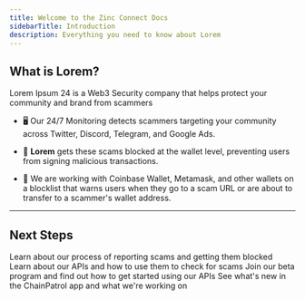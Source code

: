 ```yaml
---
title: Welcome to the Zinc Connect Docs
sidebarTitle: Introduction
description: Everything you need to know about Lorem
---
```


## What is Lorem?

Lorem Ipsum 24 is a Web3 Security company that helps protect your community and brand from scammers

- 🖥️ Our 24/7 Monitoring detects scammers targeting your community across Twitter, Discord, Telegram, and Google Ads.

- 🔐 **Lorem** gets these scams blocked at the wallet level, preventing users from signing malicious transactions.

- 🤝 We are working with Coinbase Wallet, Metamask, and other wallets on a blocklist that warns users when they go to a scam URL or are about to transfer to a scammer's wallet address.

---

## Next Steps

<CardGroup cols={2}>
  <Card title="Reporting Flow" icon="user-police" href="/reporting-flow/overview">
    Learn about our process of reporting scams and getting them blocked
  </Card>
  <Card title="API Docs" icon="book" href="/external-api/overview">
    Learn about our APIs and how to use them to check for scams
  </Card>
  <Card title="Beta Program" icon="flask" href="/general/beta">
    Join our beta program and find out how to get started using our APIs
  </Card>
  <Card title="Changelog" icon="rocket" href="https://chainpatrol.io/changelog">
    See what's new in the ChainPatrol app and what we're working on
  </Card>
</CardGroup>
